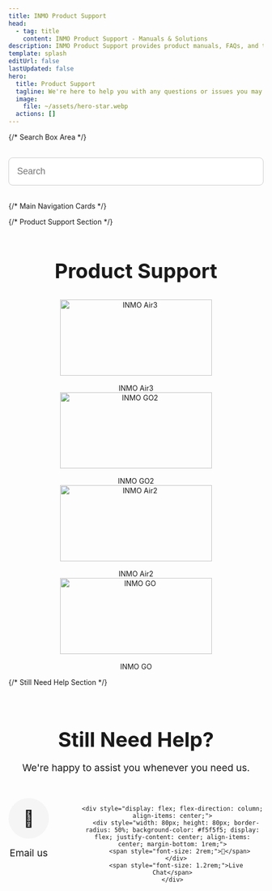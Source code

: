 ```yaml
---
title: INMO Product Support
head:
  - tag: title
    content: INMO Product Support - Manuals & Solutions
description: INMO Product Support provides product manuals, FAQs, and technical support to help you solve problems you may encounter.
template: splash
editUrl: false
lastUpdated: false
hero:
  title: Product Support
  tagline: We're here to help you with any questions or issues you may have
  image:
    file: ~/assets/hero-star.webp
  actions: []
---
```



{/* Search Box Area */}
<div class="search-container" style="margin: 2rem auto; max-width: 600px; text-align: center;">
  <input type="text" placeholder="Search" style="width: 100%; padding: 1rem; border-radius: 8px; border: 1px solid #ccc; font-size: 1.1rem;" />
</div>

{/* Main Navigation Cards */}
<CardGrid>
  <LinkCard 
    title="Orders" 
    description="Track your orders, shipping information, and purchase history"
    icon="document"
    href="/orders/"
  />
  <LinkCard 
    title="Manuals & Downloads" 
    description="Get product manuals, drivers, and firmware updates"
    icon="open-book"
    href="/manuals/"
  />
  <LinkCard 
    title="Develop" 
    description="API documentation, SDKs, and developer guides"
    icon="setting"
    href="/develop/"
  />
</CardGrid>

{/* Product Support Section */}
<div style="margin-top: 4rem; text-align: center;">
  <h2 style="font-size: 2.5rem; margin-bottom: 2rem;">Product Support</h2>
  
  <CardGrid>
    <Card title="INMO Air3">
      <div style="display: flex; flex-direction: column; align-items: center;">
        <img src="products/inmo-ari3-800x400.png" alt="INMO Air3" style="width: 300px; height: 150px; margin-bottom: 1rem;" />
        <span>INMO Air3</span>
      </div>
    </Card>
    <Card title="INMO GO2">
      <div style="display: flex; flex-direction: column; align-items: center;">
        <img src="products/inmo-go2-800x400.png" alt="INMO GO2" style="width: 300px; height: 150px; margin-bottom: 1rem;" />
        <span>INMO GO2</span>
      </div>
    </Card>
    <Card title="INMO Air2">
      <div style="display: flex; flex-direction: column; align-items: center;">
        <img src="products/inmo-air2-800x400.png" alt="INMO Air2" style="width: 300px; height: 150px; margin-bottom: 1rem;" />
        <span>INMO Air2</span>
      </div>
    </Card>
    <Card title="INMO GO">
      <div style="display: flex; flex-direction: column; align-items: center;">
        <img src="products/inmo-go-800x400.png" alt="INMO GO" style="width: 300px; height: 150px; margin-bottom: 1rem;" />
        <span>INMO GO</span>
      </div>
    </Card>
  </CardGrid>
</div>

{/* Still Need Help Section */}
<div style="margin-top: 5rem; text-align: center; padding-bottom: 3rem;">
  <h2 style="font-size: 2.5rem; margin-bottom: 1rem;">Still Need Help?</h2>
  <p style="font-size: 1.2rem; margin-bottom: 3rem;">We're happy to assist you whenever you need us.</p>
  
  <div style="display: flex; justify-content: center; gap: 4rem;">
    <div style="display: flex; flex-direction: column; align-items: center;">
      <div style="width: 80px; height: 80px; border-radius: 50%; background-color: #f5f5f5; display: flex; justify-content: center; align-items: center; margin-bottom: 1rem;">
        <span style="font-size: 2rem;">📧</span>
      </div>
      <span style="font-size: 1.2rem;">Email us</span>
    </div>
    
    <div style="display: flex; flex-direction: column; align-items: center;">
      <div style="width: 80px; height: 80px; border-radius: 50%; background-color: #f5f5f5; display: flex; justify-content: center; align-items: center; margin-bottom: 1rem;">
        <span style="font-size: 2rem;">💬</span>
      </div>
      <span style="font-size: 1.2rem;">Live Chat</span>
    </div>
  </div>
</div>